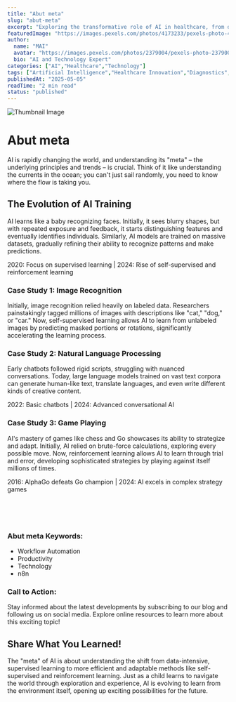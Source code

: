```yaml
---
title: "Abut meta"
slug: "abut-meta"
excerpt: "Exploring the transformative role of AI in healthcare, from diagnostics to drug discovery."
featuredImage: "https://images.pexels.com/photos/4173233/pexels-photo-4173233.jpeg?auto=compress&cs=tinysrgb&w=1260&h=750&dpr=1"
author:
  name: "MAI"
  avatar: "https://images.pexels.com/photos/2379004/pexels-photo-2379004.jpeg?auto=compress&cs=tinysrgb&w=1260&h=750&dpr=1"
  bio: "AI and Technology Expert"
categories: ["AI","Healthcare","Technology"]
tags: ["Artificial Intelligence","Healthcare Innovation","Diagnostics","Drug Discovery"]
publishedAt: "2025-05-05"
readTime: "2 min read"
status: "published"
---
```

![Thumbnail Image](https://images.pexels.com/photos/4173233/pexels-photo-4173233.jpeg?auto=compress&cs=tinysrgb&w=1260&h=750&dpr=1 "AI in Healthcare")

# Abut meta

AI is rapidly changing the world, and understanding its "meta" – the underlying principles and trends – is crucial.  Think of it like understanding the currents in the ocean; you can't just sail randomly, you need to know where the flow is taking you.

## The Evolution of AI Training

AI learns like a baby recognizing faces.  Initially, it sees blurry shapes, but with repeated exposure and feedback, it starts distinguishing features and eventually identifies individuals.  Similarly, AI models are trained on massive datasets, gradually refining their ability to recognize patterns and make predictions.

2020: Focus on supervised learning | 2024: Rise of self-supervised and reinforcement learning

### Case Study 1: Image Recognition

Initially, image recognition relied heavily on labeled data.  Researchers painstakingly tagged millions of images with descriptions like "cat," "dog," or "car."  Now, self-supervised learning allows AI to learn from unlabeled images by predicting masked portions or rotations, significantly accelerating the learning process.

### Case Study 2: Natural Language Processing

Early chatbots followed rigid scripts, struggling with nuanced conversations.  Today, large language models trained on vast text corpora can generate human-like text, translate languages, and even write different kinds of creative content.

2022: Basic chatbots | 2024: Advanced conversational AI

### Case Study 3: Game Playing

AI's mastery of games like chess and Go showcases its ability to strategize and adapt.  Initially, AI relied on brute-force calculations, exploring every possible move.  Now, reinforcement learning allows AI to learn through trial and error, developing sophisticated strategies by playing against itself millions of times.

2016: AlphaGo defeats Go champion | 2024: AI excels in complex strategy games



<br>
<br />
<br />

### Abut meta Keywords:

- Workflow Automation
- Productivity
- Technology
- n8n

### Call to Action:

Stay informed about the latest developments by subscribing to our blog and following us on social media. Explore online resources to learn more about this exciting topic!

## Share What You Learned!

The "meta" of AI is about understanding the shift from data-intensive, supervised learning to more efficient and adaptable methods like self-supervised and reinforcement learning.  Just as a child learns to navigate the world through exploration and experience, AI is evolving to learn from the environment itself, opening up exciting possibilities for the future.
